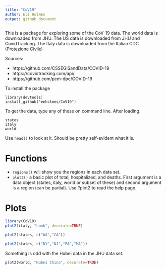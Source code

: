```yaml
---
title: "CoV19"
author: Eli Holmes
output: github_document
---
```


This is a package for exploring some of the CoV-19 data. The world data is downloaded from JHU. The US data is downloaded from JHU and CovidTracking. The Italy data is downloaded from the Italian CDC (Protezione Civile) 

Sources:

* https://github.com/CSSEGISandData/COVID-19
* https://covidtracking.com/api/ 
* https://github.com/pcm-dpc/COVID-19

To install the package

```
library(devtools)
install_github("eeholmes/CoV19")
```

To get the data, type any of these on command line. After loading.
```
states
italy
world
```
Use `head()` to look at it. Should be pretty self-evident what it is.

# Functions

* `regions()` will show you the regions in each data set. 
* `plot2()` a basic plot of total, hospitalized, and deaths. First argument is a data object (states, italy, world or subset of these) and second argument is a region (can be partial). Use ?plot2 to read the help page.

# Plots

```r
library(CoV19)
plot2(italy, "Lomb", decorate=TRUE)
```

```r
plot2(states, c("WA","CA"))
```

```r
plot2(states, c("NY","NJ","PA","MA"))
```

Something is odd with the Hubei data in the JHU data set.

```r
plot2(world, "Hubei China", decorate=TRUE)
```
